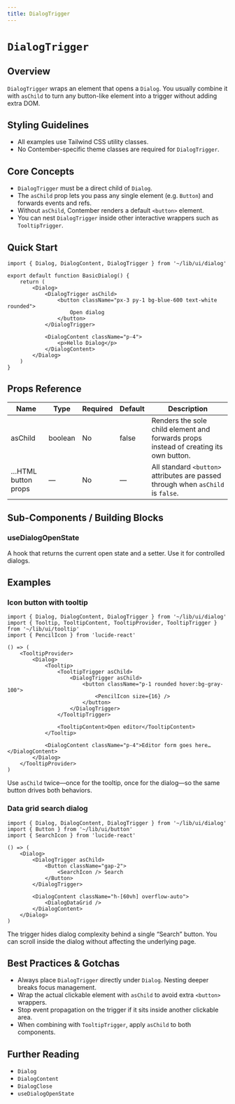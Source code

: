 ```yaml
---
title: DialogTrigger
---
```


<!-- Edited by human: false -->
<!-- Examples count: 13 -->
<!-- Source examples: 0 -->
<!-- Playground examples: 3 -->
<!-- External examples: 10 -->
<!-- Import examples: 8 -->

# `DialogTrigger`

## Overview
`DialogTrigger` wraps an element that opens a `Dialog`.
You usually combine it with `asChild` to turn any button-like element into a trigger without adding extra DOM.

## Styling Guidelines
* All examples use Tailwind CSS utility classes.
* No Contember-specific theme classes are required for `DialogTrigger`.

## Core Concepts
* `DialogTrigger` must be a direct child of `Dialog`.
* The `asChild` prop lets you pass any single element (e.g. `Button`) and forwards events and refs.
* Without `asChild`, Contember renders a default `<button>` element.
* You can nest `DialogTrigger` inside other interactive wrappers such as `TooltipTrigger`.

## Quick Start
```tsx
import { Dialog, DialogContent, DialogTrigger } from '~/lib/ui/dialog'

export default function BasicDialog() {
	return (
		<Dialog>
			<DialogTrigger asChild>
				<button className="px-3 py-1 bg-blue-600 text-white rounded">
					Open dialog
				</button>
			</DialogTrigger>

			<DialogContent className="p-4">
				<p>Hello Dialog</p>
			</DialogContent>
		</Dialog>
	)
}
```

## Props Reference
| Name | Type | Required | Default | Description |
| --- | --- | --- | --- | --- |
| asChild | boolean | No | false | Renders the sole child element and forwards props instead of creating its own button. |
| …HTML button props | — | No | — | All standard `<button>` attributes are passed through when `asChild` is `false`. |

## Sub-Components / Building Blocks
### useDialogOpenState
A hook that returns the current open state and a setter. Use it for controlled dialogs.

## Examples

### Icon button with tooltip
```tsx
import { Dialog, DialogContent, DialogTrigger } from '~/lib/ui/dialog'
import { Tooltip, TooltipContent, TooltipProvider, TooltipTrigger } from '~/lib/ui/tooltip'
import { PencilIcon } from 'lucide-react'

() => (
	<TooltipProvider>
		<Dialog>
			<Tooltip>
				<TooltipTrigger asChild>
					<DialogTrigger asChild>
						<button className="p-1 rounded hover:bg-gray-100">
							<PencilIcon size={16} />
						</button>
					</DialogTrigger>
				</TooltipTrigger>

				<TooltipContent>Open editor</TooltipContent>
			</Tooltip>

			<DialogContent className="p-4">Editor form goes here…</DialogContent>
		</Dialog>
	</TooltipProvider>
)
```
Use `asChild` twice—once for the tooltip, once for the dialog—so the same button drives both behaviors.

### Data grid search dialog
```tsx
import { Dialog, DialogContent, DialogTrigger } from '~/lib/ui/dialog'
import { Button } from '~/lib/ui/button'
import { SearchIcon } from 'lucide-react'

() => (
	<Dialog>
		<DialogTrigger asChild>
			<Button className="gap-2">
				<SearchIcon /> Search
			</Button>
		</DialogTrigger>

		<DialogContent className="h-[60vh] overflow-auto">
			<DialogDataGrid />
		</DialogContent>
	</Dialog>
)
```
The trigger hides dialog complexity behind a single “Search” button. You can scroll inside the dialog without affecting the underlying page.

## Best Practices & Gotchas
* Always place `DialogTrigger` directly under `Dialog`. Nesting deeper breaks focus management.
* Wrap the actual clickable element with `asChild` to avoid extra `<button>` wrappers.
* Stop event propagation on the trigger if it sits inside another clickable area.
* When combining with `TooltipTrigger`, apply `asChild` to both components.

## Further Reading
* `Dialog`
* `DialogContent`
* `DialogClose`
* `useDialogOpenState`

<!-- End of Generated Documentation -->
